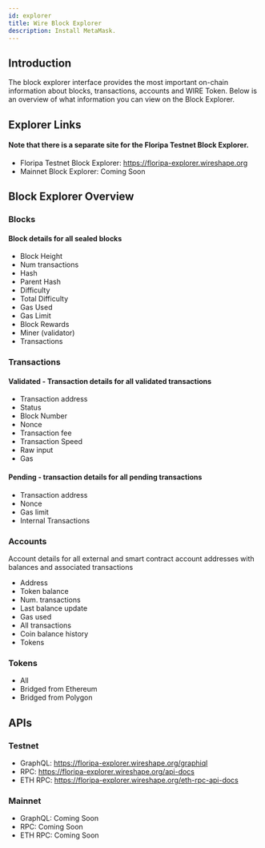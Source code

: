 ---
id: explorer
title: Wire Block Explorer
description: Install MetaMask.
---

## Introduction
The block explorer interface provides the most important on-chain information about blocks, transactions, accounts and WIRE Token. Below is an overview of what information you can view on the Block Explorer.

## Explorer Links
#### Note that there is a separate site for the Floripa Testnet Block Explorer.
* Floripa Testnet Block Explorer: https://floripa-explorer.wireshape.org
* Mainnet Block Explorer: Coming Soon

## Block Explorer Overview
### Blocks
#### Block details for all sealed blocks
* Block Height
* Num transactions
* Hash
* Parent Hash
* Difficulty
* Total Difficulty
* Gas Used
* Gas Limit
* Block Rewards
* Miner (validator)
* Transactions

### Transactions
#### Validated - Transaction details for all validated transactions
* Transaction address
* Status
* Block Number
* Nonce
* Transaction fee
* Transaction Speed
* Raw input
* Gas

#### Pending - transaction details for all pending transactions
* Transaction address
* Nonce
* Gas limit
* Internal Transactions

### Accounts
Account details for all external and smart contract account addresses with balances and associated transactions

* Address
* Token balance
* Num. transactions
* Last balance update
* Gas used
* All transactions
* Coin balance history
* Tokens

### Tokens

* All
* Bridged from Ethereum
* Bridged from Polygon

## APIs
### Testnet
* GraphQL: https://floripa-explorer.wireshape.org/graphiql
* RPC: https://floripa-explorer.wireshape.org/api-docs
* ETH RPC: https://floripa-explorer.wireshape.org/eth-rpc-api-docs

### Mainnet
* GraphQL: Coming Soon
* RPC: Coming Soon
* ETH RPC: Coming Soon
